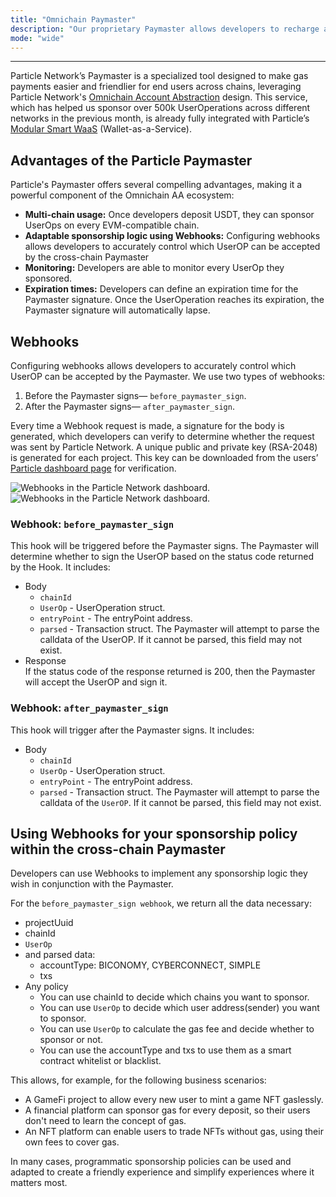 ```yaml
---
title: "Omnichain Paymaster"
description: "Our proprietary Paymaster allows developers to recharge and spend across different chains."
mode: "wide"
---
```


***

Particle Network’s Paymaster is a specialized tool designed to make gas payments easier and friendlier for end users across chains, leveraging Particle Network's [Omnichain Account Abstraction](https://particlenetwork.readme.io/docs/omnichain-account-abstraction) design. This service, which has helped us sponsor over 500k UserOperations across different networks in the previous month, is already fully integrated with Particle’s [Modular Smart WaaS](/landing/wallet-abstraction/waas/overview) (Wallet-as-a-Service).

## Advantages of the Particle Paymaster

Particle's Paymaster offers several compelling advantages, making it a powerful component of the Omnichain AA ecosystem:

- **Multi-chain usage:** Once developers deposit USDT, they can sponsor UserOps on every EVM-compatible chain.
- **Adaptable sponsorship logic using Webhooks:** Configuring webhooks allows developers to accurately control which UserOP can be accepted by the cross-chain Paymaster
- **Monitoring:** Developers are able to monitor every UserOp they sponsored.
- **Expiration times:** Developers can define an expiration time for the Paymaster signature. Once the UserOperation reaches its expiration, the Paymaster signature will automatically lapse.

## Webhooks

Configuring webhooks allows developers to accurately control which UserOP can be accepted by the Paymaster. We use two types of webhooks:

1. Before the Paymaster signs— `before_paymaster_sign`.
2. After the Paymaster signs— `after_paymaster_sign`.

Every time a Webhook request is made, a signature for the body is generated, which developers can verify to determine whether the request was sent by Particle Network. A unique public and private key (RSA-2048) is generated for each project. This key can be downloaded from the users’ [Particle dashboard page](https://dashboard.particle.network/#/login) for verification.

<Frame caption="Webhooks in the Particle Network dashboard.">
<div className="flex justify-center">
<img
  className="block h-64 dark:hidden"
  src="/landing/wallet-abstraction/waas/images/webhooks.png"
  alt="Webhooks in the Particle Network dashboard."
/>
<img
  className="hidden h-64 dark:block"
  src="/landing/wallet-abstraction/waas/images/webhooks.png"
  alt="Webhooks in the Particle Network dashboard."
/>
</div>
</Frame>

### Webhook: `before_paymaster_sign`

This hook will be triggered before the Paymaster signs. The Paymaster will determine whether to sign the UserOP based on the status code returned by the Hook. It includes:

- Body
  - `chainId`
  - `UserOp` - UserOperation struct.
  - `entryPoint` - The entryPoint address.
  - `parsed` - Transaction struct. The Paymaster will attempt to parse the calldata of the UserOP. If it cannot be parsed, this field may not exist.
- Response  
  If the status code of the response returned is 200, then the Paymaster will accept the UserOP and sign it.

### Webhook: `after_paymaster_sign`

This hook will trigger after the Paymaster signs. It includes:

- Body
  - `chainId`
  - `UserOp` - UserOperation struct.
  - `entryPoint` - The entryPoint address.
  - `parsed` - Transaction struct. The Paymaster will attempt to parse the calldata of the `UserOP`. If it cannot be parsed, this field may not exist.

## Using Webhooks for your sponsorship policy within the cross-chain Paymaster

Developers can use Webhooks to implement any sponsorship logic they wish in conjunction with the Paymaster.

For the `before_paymaster_sign webhook`, we return all the data necessary:

- projectUuid
- chainId
- `UserOp`
- and parsed data:
  - accountType: BICONOMY, CYBERCONNECT, SIMPLE
  - txs
- Any policy
  - You can use chainId to decide which chains you want to sponsor.
  - You can use `UserOp` to decide which user address(sender) you want to sponsor.
  - You can use `UserOp` to calculate the gas fee and decide whether to sponsor or not.
  - You can use the accountType and txs to use them as a smart contract whitelist or blacklist.

This allows, for example, for the following business scenarios:

- A GameFi project to allow every new user to mint a game NFT gaslessly.
- A financial platform can sponsor gas for every deposit, so their users don't need to learn the concept of gas.
- An NFT platform can enable users to trade NFTs without gas, using their own fees to cover gas.

In many cases, programmatic sponsorship policies can be used and adapted to create a friendly experience and simplify experiences where it matters most.